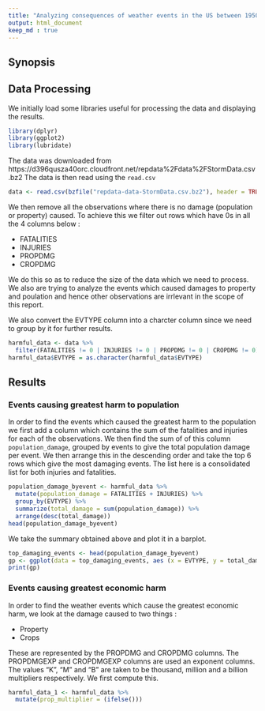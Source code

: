 ```yaml
---
title: "Analyzing consequences of weather events in the US between 1950 and 2011"
output: html_document
keep_md : true
---
```


## Synopsis


## Data Processing
We initially load some libraries useful for processing the data and displaying the results. 
``` r
library(dplyr)
library(ggplot2)
library(lubridate)
```
The data was downloaded from https://d396qusza40orc.cloudfront.net/repdata%2Fdata%2FStormData.csv.bz2
The data is then read using the `read.csv`

``` r
data <- read.csv(bzfile("repdata-data-StormData.csv.bz2"), header = TRUE)
```

We then remove all the observations where there is no damage (population or property) caused. To achieve this we filter out rows which have 0s in all the 4 columns below : 

* FATALITIES
* INJURIES
* PROPDMG
* CROPDMG

We do this so as to reduce the size of the data which we need to process. We also are trying to analyze the events which caused damages to property and poulation and hence other observations are irrlevant in the scope of this report. 

We also convert the EVTYPE column into a charcter column since we need to group by it for further results. 

``` r
harmful_data <- data %>%
  filter(FATALITIES != 0 | INJURIES != 0 | PROPDMG != 0 | CROPDMG != 0)
harmful_data$EVTYPE = as.character(harmful_data$EVTYPE)
```

## Results

### Events causing greatest harm to population

In order to find the events which caused the greatest harm to the population we first add a column which contains the sum of the fatalities and injuries for each of the observations. We then find the sum of of this column `population_damage`, grouped by events to give the total population damage per event. We then arrange this in the descending order and take the top 6 rows which give the most damaging events. The list here is a consolidated list for both injuries and fatalities. 

```r
population_damage_byevent <- harmful_data %>%
  mutate(population_damage = FATALITIES + INJURIES) %>%
  group_by(EVTYPE) %>%
  summarize(total_damage = sum(population_damage)) %>%
  arrange(desc(total_damage))
head(population_damage_byevent)
```

We take the summary obtained above and plot it in a barplot. 

``` r
top_damaging_events <- head(population_damage_byevent)
gp <- ggplot(data = top_damaging_events, aes (x = EVTYPE, y = total_damage)) + geom_bar(fill = "blue", stat = "identity") + xlab("Event") + ylab("Total Population damage") + ggtitle("Top Damaging Events by population")
print(gp)
```

### Events causing greatest economic harm
In order to find the weather events which cause the greatest economic harm, we look at the damage caused to two things : 

* Property
* Crops

These are represented by the PROPDMG and CROPDMG columns. The PROPDMGEXP and CROPDMGEXP columns are used an exponent columns. The values "K", "M" and "B" are taken to be thousand, million and a billion multipliers respectively. We first compute this. 

``` r
harmful_data_1 <- harmful_data %>%
  mutate(prop_multiplier = (ifelse()))
```